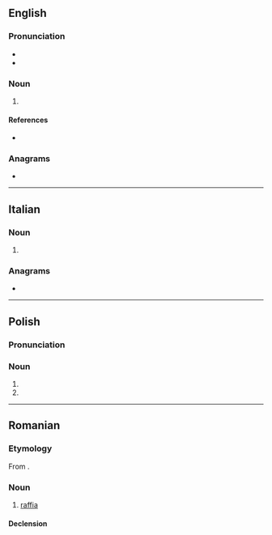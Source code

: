 ==English==

===Pronunciation===
* {{IPA|en|/ɹɑːɹˈfi/}}
* {{hyphenation|en|rar|fie}}

===Noun===
{{en-noun}}

# {{lb|en|Geordie|pejorative}} {{alternative spelling of|en|ralphie}}

====References====
* {{R:Northeast Dialect 2005}}

===Anagrams===
* {{anagrams|en|a=aefir|Arfie|Feria|Freia|afire|faire|feria}}

----

==Italian==

===Noun===
{{head|it|noun form|g=f}}

# {{plural of|it|rafia}}

===Anagrams===
* {{anagrams|it|a=aefir|farei|feria|fiera}}

----

==Polish==

===Pronunciation===
{{pl-p}}

===Noun===
{{head|pl|noun form|g=f}}

# {{inflection of|pl|rafa||dat|s}}
# {{inflection of|pl|rafa||loc|s}}

----

==Romanian==

===Etymology===
From {{bor|ro|fr|raphia}}.

===Noun===
{{ro-noun|f|rafii}}

# [[raffia]]

====Declension====
{{ro-noun-f-ie|rafi}}